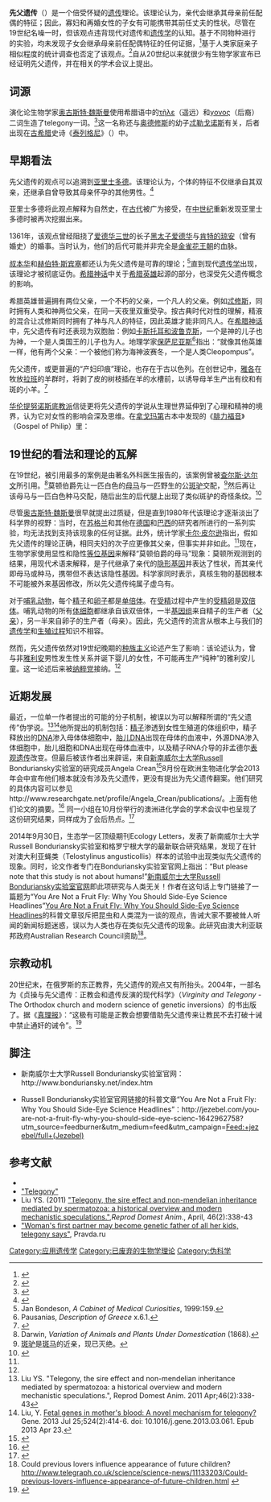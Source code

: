 {{expert|time=2014-01-01T07:11:17+00:00}}
'''先父遗传'''（{{lang-en|telegony}}）是一个倍受怀疑的[[遗传|遗传]]理论。该理论认为，亲代会继承其母亲前任配偶的特征；因此，寡妇和再婚女性的子女有可能携带其前任丈夫的性状。尽管在19世纪名噪一时，但该观点违背现代对遗传和[[遗传学|遗传学]]的认知。基于不同物种进行的实验，均未发现子女会继承母亲前任配偶特征的任何证据，<ref>{{cite journal|last=Burkhardt|first=RW|title=Closing the door on Lord Morton's mare: the rise and fall of telegony|journal=Studies in History of Biology|year=1979|volume=3|pages=1–21|pmid=11610983|url=http://www.ncbi.nlm.nih.gov/pubmed/11610983|access-date=2013-12-31|archive-date=2019-10-03|archive-url=https://web.archive.org/web/20191003115912/https://www.ncbi.nlm.nih.gov/pubmed/11610983|dead-url=no}}</ref>基于人类家庭亲子相似程度的统计调查也否定了该观点。<ref name=Pearson>{{cite journal|last=Pearson|first=K.|title=Statistics of telegony|journal=Science|date=1909-10-01|volume=30|issue=770|pages=443–444|doi=10.1126/science.30.770.443-a}}</ref>自从20世纪以来就很少有生物学家宣布已经证明先父遗传，并在相关的学术会议上提出。

== 词源 ==
演化论生物学家[[奥古斯特·魏斯曼|奥古斯特·魏斯曼]]使用希腊语中的[[wikt:τῆλε|τῆλε]]（遥远）和[[wikt:γονος|γονος]]（后裔）二词生造了telegony一词。<ref>{{cite journal|last=Bynum|first=Bill|title=Telegony|journal=The Lancet|volume=359|issue=9313|page=1256|doi=10.1016/S0140-6736(02)08200-4|url=http://dx.doi.org/10.1016/S0140-6736(02)08200-4|date=April 2002}}</ref>这一名称还与[[奥德修斯|奥德修斯]]的幼子[[忒勒戈诺斯|忒勒戈诺斯]]有关，后者出现在[[古希腊|古希腊]]史诗《[[泰列格尼|泰列格尼]]》（{{lang|en|''Telegony''}}）中。

== 早期看法 ==
先父遗传的观点可以追溯到[[亚里士多德|亚里士多德]]。该理论认为，个体的特征不仅继承自其双亲，还继承自曾导致其母亲怀孕的其他男性。<ref name="britannica.com">{{cite web|url=http://www.britannica.com/EBchecked/topic/262934/heredity|title=heredity - Definition & Facts|publisher=|accessdate=2013-12-31|archive-date=2012-11-04|archive-url=https://www.webcitation.org/6Bvpgii0f?url=http://www.britannica.com/EBchecked/topic/262934/heredity|dead-url=no}}</ref>

亚里士多德将此观点解释为自然史，在[[古典时代|古代]]被广为接受，在[[中世纪|中世纪]]重新发现亚里士多德时被再次挖掘出来。

1361年，该观点曾经阻挠了[[爱德华三世|爱德华三世]]的长子[[黑太子爱德华|黑太子爱德华]]与[[肯特的琼安|肯特的琼安]]（曾有婚史）的婚事。当时认为，他们的后代可能并非完全是[[金雀花王朝|金雀花王朝]]的血脉。

[[叔本华|叔本华]]和[[赫伯特·斯宾塞|赫伯特·斯宾塞]]都还认为先父遗传是可靠的理论；<ref name=bondeson>Jan Bondeson, ''A Cabinet of Medical Curiosities'', 1999:159.</ref>直到现代[[遗传学|遗传学]]出现，该理论才被彻底证伪。[[希腊神话|希腊神话]]中关于[[希腊英雄|希腊英雄]]起源的部分，也深受先父遗传概念的影响。

希腊英雄普遍拥有两位父亲，一个不朽的父亲，一个凡人的父亲。例如[[忒修斯|忒修斯]]，同时拥有人类和神两位父亲，在同一天夜里双重受孕。按古典时代对性的理解，精液的混合让忒修斯同时拥有了神与凡人的特征，因此英雄才能非同凡人。在[[希腊神话|希腊神话]]中，先父遗传有时还表现为双胞胎：例如[[卡斯托耳和波鲁克斯|卡斯托耳和波鲁克斯]]，一个是神的儿子也为神，一个是人类国王的儿子也为人。地理学家[[保萨尼亚斯_(地理学家)|保萨尼亚斯]]<ref>Pausanias, ''Description of Greece'' x.6.1.</ref>指出：“就像其他英雄一样，他有两个父亲：一个被他们称为海神波赛冬，一个是人类Cleopompus”。

先父遗传，或更普遍的“产妇印痕”理论，也存在于古以色列。在创世记中，[[雅各_(旧约圣经)|雅各]]在牧放[[拉班|拉班]]的羊群时，将剥了皮的树枝插在羊的水槽前，以诱导母羊生产出有纹和有斑的小羊。<ref>{{cite book|title=The Encyclopaedia Britannica|year=1911|volume=26|chapter=Telegony}}</ref>

[[华伦提努|华伦提努]][[诺斯底主义|诺斯底教派]]信徒更将先父遗传的学说从生理世界延伸到了心理和精神的境界，认为它对女性的影响会深及思维。在[[拿戈玛第|拿戈玛第]]古本中发现的《[[腓力福音|腓力福音]]》（Gospel of Philip）里：
{{cquote|女人若是爱一个男人，她所生的（儿女）将要像他一样：他若是她的丈夫，他们就要像她的丈夫；如果他们是从她行淫所生的，他们就要像那个奸夫。还有一种常有的情况，就是如果一个女人只是因为必须才与他的丈夫同房，而她的心却系于常与她苟合的奸夫，则她的（孩子）生出来也会像那个奸夫。<ref>Gospel of Philip, p112. Noted in Robert M. Grant, "The Mystery of Marriage in the Gospel of Philip" ''Vigiliae Christianae'' '''15'''.3 (September 1961:129-140) p. 135.</ref><ref>译文来自：[http://www.xiaodelan.com/BookInfo.asp?ID=10695 小德兰]</ref>}}

== 19世纪的看法和理论的瓦解 ==
在19世纪，被引用最多的案例是由著名外科医生{{link-en|埃弗拉德·霍姆|Everard Home}}报告的{{link-en|莫顿伯爵的母马|Lord Morton’s mare}}，该案例曾被[[查尔斯·达尔文|查尔斯·达尔文]]所引用。<ref>Darwin, ''Variation of Animals and Plants Under Domestication'' (1868).</ref>莫顿伯爵先让一匹白色的[[母马|母马]]与一匹野生的公[[斑驴|斑驴]]交配，<ref>[[斑驴|斑驴]]是[[斑马|斑马]]的近亲，现已灭绝。</ref>然后再让该母马与一匹白色种马交配，随后出生的后代腿上出现了类似斑驴的奇怪条纹。<ref>{{cite web|url=https://books.google.com/books?id=gPbYbFt7sYYC&pg=PA245&lpg=PA245&dq=lord+morton%27s+mare&source=bl&ots=9qHq0CehKy&sig=db0jgAoZRi8DomYs4wf9sT_zp40&hl=en&ei=NwDOSfviJpCgtgOm6ZWgAw&sa=X&oi=book_result&ct=result|title=Science as a Way of Knowing: The Foundations of Modern Biology|first=John Alexander|last=Moore|date=1999-11-01|publisher=Harvard University Press|via=Google Books|accessdate=2018-11-01|archive-date=2020-04-25|archive-url=https://web.archive.org/web/20200425143246/https://books.google.com/books?id=gPbYbFt7sYYC&pg=PA245&lpg=PA245&dq=lord+morton%27s+mare&source=bl&ots=9qHq0CehKy&sig=db0jgAoZRi8DomYs4wf9sT_zp40&hl=en&ei=NwDOSfviJpCgtgOm6ZWgAw&sa=X&oi=book_result&ct=result|dead-url=no}}</ref>

尽管[[奥古斯特·魏斯曼|奥古斯特·魏斯曼]]很早就提出过质疑，但是直到1980年代该理论才逐渐淡出了科学界的视野：当时，{{link-en|詹姆斯·科沙·尤尔特|James Cossar Ewart}}在[[苏格兰|苏格兰]]和其他在[[德国|德国]]和[[巴西|巴西]]的研究者所进行的一系列实验，均无法找到支持该现象的任何证据。此外，统计学家[[卡尔·皮尔逊|卡尔·皮尔逊]]指出，假如先父遗传的理论正确，相同夫妇的次子应更像其父亲，但事实并非如此。<ref name=Pearson />现在，生物学家使用显性和隐性[[等位基因|等位基因]]来解释“莫顿伯爵的母马”现象：莫顿所观测到的结果，用现代术语来解释，是子代继承了亲代的[[隐形|隐形]][[基因|基因]]并表达了性状，而其亲代即母马或种马，携带但不表达该隐性基因。科学家同时表示，真核生物的基因根本不可能被外来基因修改，所以先父遗传纯属子虚乌有。

对于[[哺乳动物|哺乳动物]]，每个[[精子|精子]]和[[卵子|卵子]]都是[[单倍体|单倍体]]。在[[受精|受精]]过程中产生的[[受精卵|受精卵]]是[[双倍体|双倍体]]。哺乳动物的所有[[体细胞|体细胞]]都继承自该双倍体，一半[[基因组|基因组]]来自精子的生产者（[[父亲|父亲]]），另一半来自卵子的生产者（母亲）。因此，先父遗传的流言从根本上与我们的[[遗传学|遗传学]]和[[繁殖|生殖过程]]知识不相容。

然而，先父遗传依然对19世纪晚期的[[种族主义|种族主义]]论述产生了影响：该论述认为，曾与非[[雅利安人|雅利安]]男性发生性关系并诞下婴儿的女性，不可能再生产“纯种”的雅利安儿童。这一论述后来被[[纳粹主义|纳粹党]]接纳。<ref name=bondeson/>

== 近期发展 ==

最近，一位单一作者提出的可能的分子机制，被误以为可以解释所谓的“先父遗传”伪学说。<ref>Liu YS. "Telegony, the sire effect and non-mendelian inheritance mediated by spermatozoa: a historical overview and modern mechanistic speculations.", Reprod Domest Anim. 2011 Apr;46(2):338-43</ref><ref>Liu, Y. [http://www.ncbi.nlm.nih.gov/pubmed/23618818 Fetal genes in mother's blood: A novel mechanism for telegony?] {{Wayback|url=http://www.ncbi.nlm.nih.gov/pubmed/23618818 |date=20131231235732 }} Gene. 2013 Jul 25;524(2):414-6. doi: 10.1016/j.gene.2013.03.061. Epub 2013 Apr 23.</ref>他所提出的机制包括：[[精子|精子]]渗透到女性生殖道的体组织中，精子释放出的[[DNA|DNA]]渗入母体体细胞中，[[胎儿|胎儿]]DNA出现在母体的血液中，外源DNA渗入体细胞中，胎儿细胞和DNA出现在母体血液中，以及精子RNA介导的非孟德尔[[表观遗传|表观遗传]]改变。但最后被该作者出来辟谣，来自[[新南威尔士大学|新南威尔士大学]]Russell Bonduriansky实验室的研究成员Angela Crean<ref name=UNSW>{{cite web|title=Evolutionary Biology Lab People|url=http://www.bonduriansky.net/people.htm|accessdate=2013-12-28|archive-date=2013-12-29|archive-url=https://web.archive.org/web/20131229071555/http://www.bonduriansky.net/people.htm|dead-url=no}}</ref>8月份在欧洲生物进化学会2013年会中宣布他们根本就没有涉及先父遗传，更没有提出为先父遗传翻案。他们研究的具体内容可以参见http://www.researchgate.net/profile/Angela_Crean/publications/。上面有他们论文的摘要。{{Wayback|url=http://www.researchgate.net/profile/Angela_Crean/publications/ |date=20141230025843 }}<ref name=ajcrean>{{cite web|title=Like father like son? Nongenetic paternal effects reinvigorate the possibility of telegony|url=https://www.eseb2013.com/delegates/ajcrean|publisher=XIV Congress of the European Society for Evolutionary Biology|accessdate=2013-12-28|deadurl=yes|archiveurl=https://web.archive.org/web/20131228165103/https://www.eseb2013.com/delegates/ajcrean|archivedate=2013-12-28}}</ref> 同一小组在10月份举行的澳洲进化学会的学术会议中也呈现了这份研究结果，同样成为了会后热点。<ref name=Deakin>{{cite web|title=Mia, Frank, Woody and Darwin|url=http://www.deakin.edu.au/research/stories/2013/10/14/mia-frank-woody-and-darwin|publisher=Deakin University|accessdate=2013-12-28|archive-date=2013-12-28|archive-url=https://web.archive.org/web/20131228172921/http://www.deakin.edu.au/research/stories/2013/10/14/mia-frank-woody-and-darwin|dead-url=no}}</ref> 

2014年9月30日，生态学一区顶级期刊Ecology Letters，发表了新南威尔士大学Russell Bonduriansky实验室和格罗宁根大学的最新联合研究结果，发现了在针对澳大利亚蝇类（Telostylinus angusticollis）样本的试验中出现类似先父遗传的现象。同时，论文作者专门在Bonduriansky实验室官网上指出：“But please note that this study is not about humans!”[http://www.bonduriansky.net/index.htm 新南威尔士大学Russell Bonduriansky实验室官网]{{Wayback|url=http://www.bonduriansky.net/index.htm |date=20141007234922 }}即此项研究与人类无关！作者在这句话上专门链接了一篇题为“You Are Not a Fruit Fly: Why You Should Side-Eye Science Headlines”[http://jezebel.com/you-are-not-a-fruit-fly-why-you-should-side-eye-scienc-1642962758?utm_source=feedburner&utm_medium=feed&utm_campaign=Feed:+jezebel/full+(Jezebel) You Are Not a Fruit Fly: Why You Should Side-Eye Science Headlines]{{Wayback|url=http://jezebel.com/you-are-not-a-fruit-fly-why-you-should-side-eye-scienc-1642962758?utm_source=feedburner&utm_medium=feed&utm_campaign=Feed%3A+jezebel%2Ffull+%28Jezebel%29 |date=20160308174332 }}的科普文章驳斥把昆虫和人类混为一谈的观点，告诫大家不要被耸人听闻的新闻标题迷惑，误以为人类也存在类似先父遗传的现象。此研究由澳大利亚联邦政府Australian Research Council资助<ref>Could previous lovers influence appearance of future children? http://www.telegraph.co.uk/science/science-news/11133203/Could-previous-lovers-influence-appearance-of-future-children.html {{Wayback|url=http://www.telegraph.co.uk/science/science-news/11133203/Could-previous-lovers-influence-appearance-of-future-children.html |date=20141014020134 }}</ref>。

== 宗教动机 ==
20世纪末，在俄罗斯的东正教界，先父遗传的观点又有所抬头。2004年，一部名为《贞操与先父遗传：正教会和遗传反演的现代科学》（''Virginity and Telegony'' - The Orthodox church and modern science of genetic inversions）的书出版了。据《[[真理报|真理报]]》：“这极有可能是正教会想要借助先父遗传来让教民不去打破十诫中禁止通奸的诫令”。<ref>{{cite web|url=http://english.pravda.ru/health/27-06-2007/94136-telegony-0/|title=Woman's first partner may become genetic father of all her kids, telegony says|first=Dmitry|last=Sudakov|date=2007-06-27|publisher=|accessdate=2013-12-31|archive-date=2014-01-01|archive-url=https://web.archive.org/web/20140101061122/http://english.pravda.ru/health/27-06-2007/94136-telegony-0/|dead-url=no}}</ref>

== 脚注 ==
{{reflist}}
*新南威尔士大学Russell Bonduriansky实验室官网：http://www.bonduriansky.net/index.htm{{Wayback|url=http://www.bonduriansky.net/index.htm |date=20141007234922 }}

*Russell Bonduriansky实验室官网链接的科普文章“You Are Not a Fruit Fly: Why You Should Side-Eye Science Headlines”：http://jezebel.com/you-are-not-a-fruit-fly-why-you-should-side-eye-scienc-1642962758?utm_source=feedburner&utm_medium=feed&utm_campaign=Feed:+jezebel/full+(Jezebel){{Wayback|url=http://jezebel.com/you-are-not-a-fruit-fly-why-you-should-side-eye-scienc-1642962758?utm_source=feedburner&utm_medium=feed&utm_campaign=Feed%3A+jezebel%2Ffull+%28Jezebel%29 |date=20160308174332 }}

== 参考文献 ==
* {{cite encyclopedia | title = Telegony | encyclopedia = The Encyclopedia Americana | volume = 26 | year = 1920 | pages = 327 | url = http://books.google.com/books?id=CF4fijqC9GgC&pg=PA327 | access-date = 2013-12-31 | archive-date = 2014-01-15 | archive-url = https://web.archive.org/web/20140115082623/http://books.google.com/books?id=CF4fijqC9GgC&pg=PA327 | dead-url = no }}
* [https://web.archive.org/web/20090105155413/http://www.tiscali.co.uk/reference/dictionaries/difficultwords/data/d0012729.html "Telegony"]
* Liu YS. (2011) [http://www.ncbi.nlm.nih.gov/pubmed/20626678 "Telegony, the sire effect and non-mendelian inheritance mediated by spermatozoa: a historical overview and modern mechanistic speculations." ]{{Wayback|url=http://www.ncbi.nlm.nih.gov/pubmed/20626678 |date=20140101000052 }},''Reprod Domest Anim''., April, 46(2):338-43
*[http://english.pravda.ru/health/27-06-2007/94136-telegony-0/ "Woman's first partner may become genetic father of all her kids, telegony says"]{{Wayback|url=http://english.pravda.ru/health/27-06-2007/94136-telegony-0/ |date=20140101061122 }}, Pravda.ru

[[Category:应用遗传学|Category:应用遗传学]]
[[Category:已废弃的生物学理论|Category:已废弃的生物学理论]]
[[Category:伪科学|Category:伪科学]]